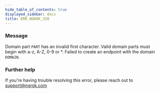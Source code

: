 ```yaml
---
hide_table_of_contents: true
displayed_sidebar: docs
title: ERR_NGROK_328
---
```




### Message

Domain part `PART` has an invalid first character. Valid domain parts must begin with a-z, A-Z, 0-9 or \*. Failed to create an endpoint with the domain `DOMAIN`.

<ErrorDetails error="err_ngrok_328" />

### Further help

If you're having trouble resolving this error, please reach out to [support@ngrok.com](mailto:support@ngrok.com?subject=Help%20with%20ERR_NGROK_328)
